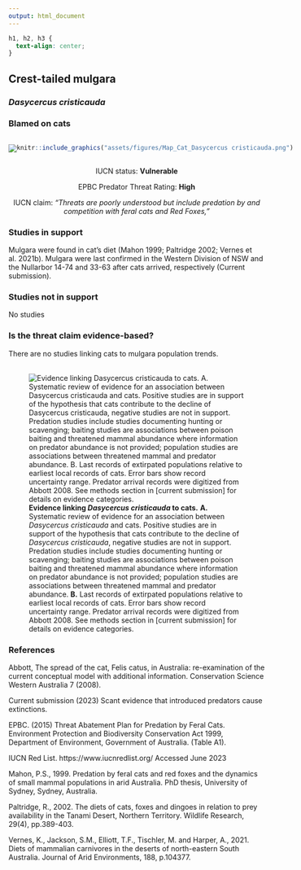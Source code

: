 ```yaml
---
output: html_document
---
```

```css
h1, h2, h3 {
  text-align: center;
}
```

## **Crest-tailed mulgara**
### *Dasycercus cristicauda*
### Blamed on cats

:::: {style="display: flex;"}

[![](assets/photos/Dasycercus cristicauda.png)](https://www.inaturalist.org/photos/138476030?size=original)

::: {}

:::

::: {}
  ```r
  knitr::include_graphics("assets/figures/Map_Cat_Dasycercus cristicauda.png")
  ```
:::

::::
<center>
IUCN status: **Vulnerable**

EPBC Predator Threat Rating: **High**

IUCN claim: *"Threats are poorly understood but include predation by and competition with feral cats and Red Foxes,"*

</center>

### Studies in support

Mulgara were found in cat’s diet (Mahon 1999; Paltridge 2002; Vernes et al. 2021b). Mulgara were last confirmed in the Western Division of NSW and the Nullarbor 14-74 and 33-63 after cats arrived, respectively  (Current submission).

### Studies not in support

No studies

### Is the threat claim evidence-based?

There are no studies linking cats to mulgara population trends.
<br>
<br>

![**Evidence linking *Dasycercus cristicauda* to cats.** **A.** Systematic review of evidence for an association between *Dasycercus cristicauda* and cats. Positive studies are in support of the hypothesis that cats contribute to the decline of *Dasycercus cristicauda*, negative studies are not in support. Predation studies include studies documenting hunting or scavenging; baiting studies are associations between poison baiting and threatened mammal abundance where information on predator abundance is not provided; population studies are associations between threatened mammal and predator abundance. **B.** Last records of extirpated populations relative to earliest local records of cats. Error bars show record uncertainty range. Predator arrival records were digitized from Abbott 2008. See methods section in [current submission] for details on evidence categories.](assets/figures/Main_Evidence_Cat_Dasycercus cristicauda.png)

### References

Abbott, The spread of the cat, Felis catus, in Australia: re-examination of the current conceptual model with additional information. Conservation Science Western Australia 7 (2008).

Current submission (2023) Scant evidence that introduced predators cause extinctions.

EPBC. (2015) Threat Abatement Plan for Predation by Feral Cats. Environment Protection and Biodiversity Conservation Act 1999, Department of Environment, Government of Australia. (Table A1).

IUCN Red List. https://www.iucnredlist.org/ Accessed June 2023

Mahon, P.S., 1999. Predation by feral cats and red foxes and the dynamics of small mammal populations in arid Australia. PhD thesis, University of Sydney, Sydney, Australia.

Paltridge, R., 2002. The diets of cats, foxes and dingoes in relation to prey availability in the Tanami Desert, Northern Territory. Wildlife Research, 29(4), pp.389-403.

Vernes, K., Jackson, S.M., Elliott, T.F., Tischler, M. and Harper, A., 2021. Diets of mammalian carnivores in the deserts of north-eastern South Australia. Journal of Arid Environments, 188, p.104377.

